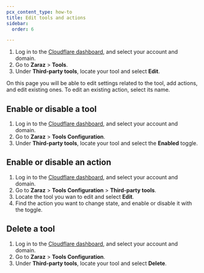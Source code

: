 ```yaml
---
pcx_content_type: how-to
title: Edit tools and actions
sidebar:
  order: 6

---
```


1. Log in to the [Cloudflare dashboard](https://dash.cloudflare.com/login), and select your account and domain.
2. Go to **Zaraz** > **Tools**.
3. Under **Third-party tools**, locate your tool and select **Edit**.

On this page you will be able to edit settings related to the tool, add actions, and edit existing ones. To edit an existing action, select its name.

## Enable or disable a tool

1. Log in to the [Cloudflare dashboard](https://dash.cloudflare.com/login), and select your account and domain.
2. Go to **Zaraz** > **Tools Configuration**.
3. Under **Third-party tools**, locate your tool and select the **Enabled** toggle.

## Enable or disable an action

1. Log in to the [Cloudflare dashboard](https://dash.cloudflare.com/login), and select your account and domain.
2. Go to **Zaraz** > **Tools Configuration** > **Third-party tools**.
3. Locate the tool you wan to edit and select **Edit**.
4. Find the action you want to change state, and enable or disable it with the toggle.

## Delete a tool

1. Log in to the [Cloudflare dashboard](https://dash.cloudflare.com/login), and select your account and domain.
2. Go to **Zaraz** > **Tools Configuration**.
3. Under **Third-party tools**, locate your tool and select **Delete**.
